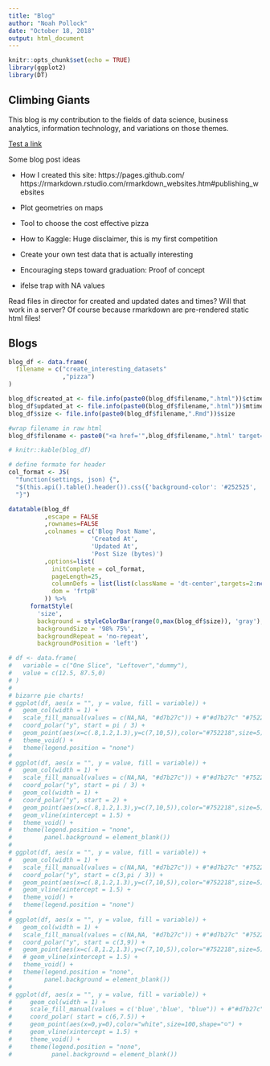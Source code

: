 ```yaml
---
title: "Blog"
author: "Noah Pollock"
date: "October 18, 2018"
output: html_document
---
```


```r
knitr::opts_chunk$set(echo = TRUE)
library(ggplot2)
library(DT)
```

## Climbing Giants

This blog is my contribution to the fields of data science, business analytics, information technology, and variations on those themes.

[Test a link](index.html)

Some blog post ideas

* How I created this site: https://pages.github.com/
https://rmarkdown.rstudio.com/rmarkdown_websites.htm#publishing_websites

* Plot geometries on maps
* Tool to choose the cost effective pizza
* How to Kaggle: Huge disclaimer, this is my first competition
* Create your own test data that is actually interesting
* Encouraging steps toward graduation: Proof of concept
* ifelse trap with NA values


Read files in director for created and updated dates and times? Will that work in a server? Of course because rmarkdown are pre-rendered static html files!

## Blogs

```r
blog_df <- data.frame(
  filename = c("create_interesting_datasets"
               ,"pizza")
)

blog_df$created_at <- file.info(paste0(blog_df$filename,".html"))$ctime
blog_df$updated_at <- file.info(paste0(blog_df$filename,".html"))$mtime
blog_df$size <- file.info(paste0(blog_df$filename,".Rmd"))$size

#wrap filename in raw html
blog_df$filename <- paste0("<a href='",blog_df$filename,".html' target='_blank'>",blog_df$filename,"</a>")

# knitr::kable(blog_df)

# define formate for header
col_format <- JS(
  "function(settings, json) {",
  "$(this.api().table().header()).css({'background-color': '#252525', 'color': '#FFFFFF'});",
  "}")

datatable(blog_df
          ,escape = FALSE
          ,rownames=FALSE
          ,colnames = c('Blog Post Name',
                       'Created At',
                       'Updated At',
                       'Post Size (bytes)')
          ,options=list(
            initComplete = col_format,
            pageLength=25,
            columnDefs = list(list(className = 'dt-center',targets=2:ncol(blog_df)-1)), #center all but first column
            dom = 'frtpB'
          )) %>%
      formatStyle(
        'size',
        background = styleColorBar(range(0,max(blog_df$size)), 'gray'),
        backgroundSize = '98% 75%',
        backgroundRepeat = 'no-repeat',
        backgroundPosition = 'left')

# df <- data.frame(
#   variable = c("One Slice", "Leftover","dummy"),
#   value = c(12.5, 87.5,0)
# )
#
# bizarre pie charts!
# ggplot(df, aes(x = "", y = value, fill = variable)) +
#   geom_col(width = 1) +
#   scale_fill_manual(values = c(NA,NA, "#d7b27c")) + #"#d7b27c" "#752218"
#   coord_polar("y", start = pi / 3) +
#   geom_point(aes(x=c(.8,1.2,1.3),y=c(7,10,5)),color="#752218",size=5) +
#   theme_void() + 
#   theme(legend.position = "none")
# 
# ggplot(df, aes(x = "", y = value, fill = variable)) +
#   geom_col(width = 1) +
#   scale_fill_manual(values = c(NA,NA, "#d7b27c")) + #"#d7b27c" "#752218"
#   coord_polar("y", start = pi / 3) +
#   geom_col(width = 1) +
#   coord_polar("y", start = 2) +
#   geom_point(aes(x=c(.8,1.2,1.3),y=c(7,10,5)),color="#752218",size=5) +
#   geom_vline(xintercept = 1.5) +
#   theme_void() +
#   theme(legend.position = "none",
#         panel.background = element_blank())
# 
# ggplot(df, aes(x = "", y = value, fill = variable)) +
#   geom_col(width = 1) +
#   scale_fill_manual(values = c(NA,NA, "#d7b27c")) + #"#d7b27c" "#752218"
#   coord_polar("y", start = c(3,pi / 3)) +
#   geom_point(aes(x=c(.8,1.2,1.3),y=c(7,10,5)),color="#752218",size=5) +
#   geom_vline(xintercept = 1.5) +
#   theme_void() + 
#   theme(legend.position = "none")
# 
# ggplot(df, aes(x = "", y = value, fill = variable)) +
#   geom_col(width = 1) +
#   scale_fill_manual(values = c(NA,NA, "#d7b27c")) + #"#d7b27c" "#752218"
#   coord_polar("y", start = c(3,9)) +
#   geom_point(aes(x=c(.8,1.2,1.3),y=c(7,10,5)),color="#752218",size=5) +
#   # geom_vline(xintercept = 1.5) +
#   theme_void() + 
#   theme(legend.position = "none",
#         panel.background = element_blank())
# 
# ggplot(df, aes(x = "", y = value, fill = variable)) +
#     geom_col(width = 1) +
#     scale_fill_manual(values = c('blue','blue', "blue")) + #"#d7b27c" "#752218"
#     coord_polar( start = c(6,7.5)) +
#     geom_point(aes(x=0,y=0),color="white",size=100,shape="☺") +
#     geom_vline(xintercept = 1.5) +
#     theme_void() + 
#     theme(legend.position = "none",
#           panel.background = element_blank())
```


